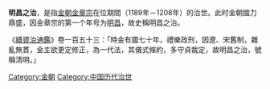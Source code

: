{{unreferenced|time=2011-09-04T15:02:45+00:00}}
'''明昌之治'''，是指[[金朝|金朝]][[金章宗|金章宗]]在位期間（1189年－1208年）的治世。此时金朝國力鼎盛，因金章宗的第一个年号为[[明昌|明昌]]，故史稱明昌之治。

《[[續資治通鑑|續資治通鑑]]》卷一百五十三：「時金有國七十年，禮樂政刑，因遼、宋舊制，雜亂無貫，金主欲更定修正，為一代法，其儀式條約，多守貞裁定，故明昌之治，號稱清明。」

{{遼金夏歷史事件}}
{{中国历史小作品}}
[[Category:金朝|Category:金朝]]
[[Category:中国历代治世|Category:中国历代治世]]